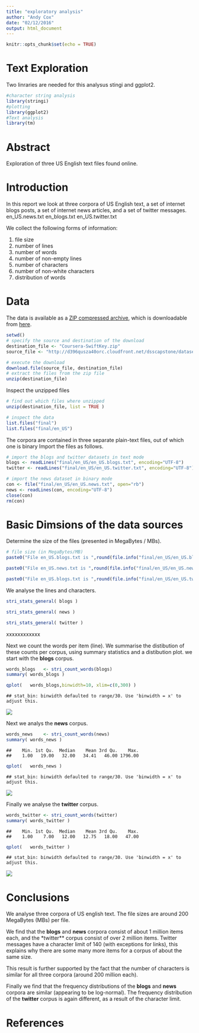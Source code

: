 ```yaml
---
title: "exploratory analysis"
author: "Andy Cox"
date: "02/12/2016"
output: html_document
---
```


```r
knitr::opts_chunk$set(echo = TRUE)
```

# Text Exploration

Two linraries are needed for this analysus stingi and ggplot2.

```r
#character string analysis
library(stringi)
#plotting
library(ggplot2)
#Text analysis 
library(tm)
```

# Abstract
Exploration of three US English text files found online.



# Introduction
In this report we look at three corpora of US English text, a set of internet blogs posts, a set of internet news articles, and a set of twitter messages.
en_US.news.txt
en_blogs.txt
en_US.twitter.txt

We collect the following forms of information:

 1. file size
 2. number of lines
 3. number of words
 4. number of non-empty lines
 5. number of characters
 6. number of non-white characters
 7. distribution of words 

# Data
The data is available as a [ZIP compressed archive](http://en.wikipedia.org/wiki/Zip_(file_format)), which is  downloadable from [here](https://d396qusza40orc.cloudfront.net/dsscapstone/dataset/Coursera-SwiftKey.zip).

```r
setwd()
# specify the source and destination of the download
destination_file <- "Coursera-SwiftKey.zip"
source_file <- "http://d396qusza40orc.cloudfront.net/dsscapstone/dataset/Coursera-SwiftKey.zip"

# execute the download
download.file(source_file, destination_file)
# extract the files from the zip file
unzip(destination_file)
```

Inspect the unzipped files

```r
# find out which files where unzipped
unzip(destination_file, list = TRUE )
```



```r
# inspect the data
list.files("final")
list.files("final/en_US")
```


The corpora are contained in three separate plain-text files,
out of which one is binary
Import the files as follows.

```r
# import the blogs and twitter datasets in text mode
blogs <- readLines("final/en_US/en_US.blogs.txt", encoding="UTF-8")
twitter <- readLines("final/en_US/en_US.twitter.txt", encoding="UTF-8")
```


```r
# import the news dataset in binary mode
con <- file("final/en_US/en_US.news.txt", open="rb")
news <- readLines(con, encoding="UTF-8")
close(con)
rm(con)
```


# Basic Dimsions of the data sources

Determine the size of the files (presented in MegaBytes / MBs).

```r
# file size (in MegaBytes/MB)
paste0("File en_US.blogs.txt is ",round(file.info("final/en_US/en_US.blogs.txt")$size   / 1024^2,1), " Megabytes")
```



```r
paste0("File en_US.news.txt is ",round(file.info("final/en_US/en_US.news.txt")$size   / 1024^2,1), " Megabytes")
```


```r
paste0("File en_US.blogs.txt is ",round(file.info("final/en_US/en_US.twitter.txt")$size   / 1024^2,1), " Megabytes")
```


We analyse the lines and characters.

```r
stri_stats_general( blogs )

stri_stats_general( news )

stri_stats_general( twitter )
```

xxxxxxxxxxxx

Next we count the words per item (line). We summarise the distibution of these counts per corpus, using summary statistics and a distibution plot. we start with the **blogs** corpus.

```r
words_blogs   <- stri_count_words(blogs)
summary( words_blogs )

qplot(   words_blogs,binwidth=10, xlim=c(0,300) )
```

```
## stat_bin: binwidth defaulted to range/30. Use 'binwidth = x' to adjust this.
```

![](./Online-Text-Exploration_files/figure-html/unnamed-chunk-7-1.png) 

Next we analys the **news** corpus.

```r
words_news    <- stri_count_words(news)
summary( words_news )
```

```
##    Min. 1st Qu.  Median    Mean 3rd Qu.    Max. 
##    1.00   19.00   32.00   34.41   46.00 1796.00
```

```r
qplot(   words_news )
```

```
## stat_bin: binwidth defaulted to range/30. Use 'binwidth = x' to adjust this.
```

![](./Online-Text-Exploration_files/figure-html/unnamed-chunk-8-1.png) 

Finally we analyse the **twitter** corpus.

```r
words_twitter <- stri_count_words(twitter)
summary( words_twitter )
```

```
##    Min. 1st Qu.  Median    Mean 3rd Qu.    Max. 
##    1.00    7.00   12.00   12.75   18.00   47.00
```

```r
qplot(   words_twitter )
```

```
## stat_bin: binwidth defaulted to range/30. Use 'binwidth = x' to adjust this.
```

![](./Online-Text-Exploration_files/figure-html/unnamed-chunk-9-1.png) 

# Conclusions
We analyse three corpora of US english text. The file sizes are around 200 MegaBytes (MBs) per file.

We find that the **blogs** and **news** corpora consist of about 1 million items each,
and the *twitter** corpus consist of over 2 million items.
Twitter messages have a character limit of 140 (with exceptions for links),
this explains why there are some many more items for a corpus of about the same size.

This result is further supported by the fact that the number of characters is similar for all three corpora (around 200 million each).

Finally we find that the frequency distributions of the **blogs** and **news ** corpora are similar (appearing to be log-normal).
The frequency distribution of the **twitter** corpus is again different, as a result of the character limit.


# References

